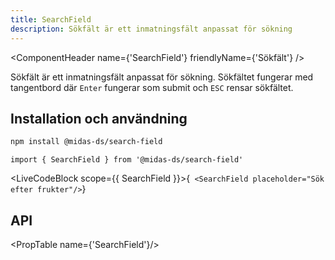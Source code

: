 ```yaml
---
title: SearchField
description: Sökfält är ett inmatningsfält anpassat för sökning
---
```



<ComponentHeader
  name={'SearchField'}
  friendlyName={'Sökfält'}
/>

Sökfält är ett inmatningsfält anpassat för sökning. Sökfältet fungerar med tangentbord där `Enter` fungerar
som submit och `ESC` rensar sökfältet.

## Installation och användning

```bash npm2yarn
npm install @midas-ds/search-field
```

```tsx
import { SearchField } from '@midas-ds/search-field'
```

<LiveCodeBlock scope={{ SearchField }}>{`
<SearchField placeholder="Sök efter frukter"/>`}
</LiveCodeBlock>

## API
<PropTable name={'SearchField'}/>
